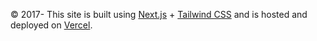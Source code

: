 
&copy; 2017-<DateText /> This site is built using
[Next.js](https://nextjs.org/) + [Tailwind CSS](https://tailwindcss.com/)
and is hosted and deployed on [Vercel](https://vercel.com/).
